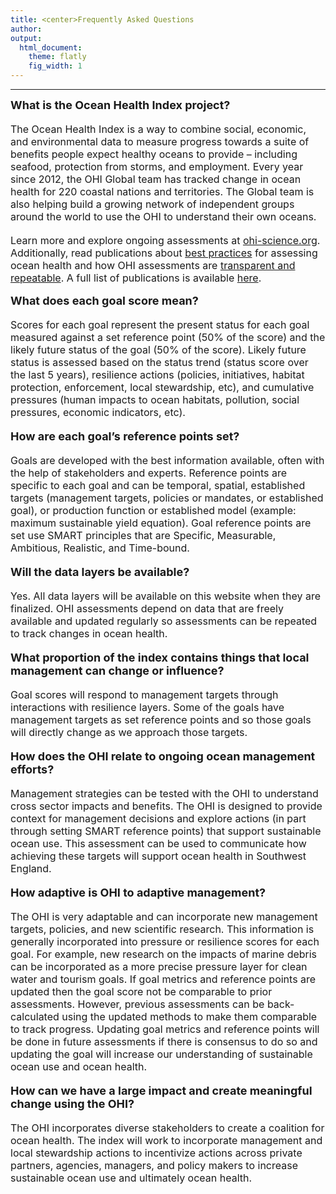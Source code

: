 ```yaml
---
title: <center>Frequently Asked Questions
author:  
output:
  html_document:
    theme: flatly
    fig_width: 1
---
```

----

<font size="4">**What is the Ocean Health Index project?**

<font size="3">The Ocean Health Index is a way to combine social, economic, and environmental data to measure progress towards a suite of benefits people expect healthy oceans to provide – including seafood, protection from storms, and employment. Every year since 2012, the OHI Global team has tracked change in ocean health for 220 coastal nations and territories. The Global team is also helping build a growing network of independent groups around the world to use the OHI to understand their own oceans. 

Learn more and explore ongoing assessments at [ohi-science.org](http://ohi-science.org). Additionally, read publications about [best practices](https://peerj.com/articles/1503/) for assessing ocean health and how OHI assessments are [transparent and repeatable](https://www.nature.com/articles/s41559-017-0160). A full list of publications is available [here](http://ohi-science.org/publications).

<font size="4">**What does each goal score mean?** 

<font size="3">Scores for each goal represent the present status for each goal measured against a set reference point (50% of the score) and the likely future status of the goal (50% of the score). Likely future status is assessed based on the status trend (status score over the last 5 years), resilience actions (policies, initiatives, habitat protection, enforcement, local stewardship, etc), and cumulative pressures (human impacts to ocean habitats, pollution, social pressures, economic indicators, etc).


<font size="4">**How are each goal’s reference points set?**

<font size="3">Goals are developed with the best information available, often with the help of stakeholders and experts. Reference points are specific to each goal and can be temporal, spatial, established targets (management targets, policies or mandates, or established goal), or production function or established model (example: maximum sustainable yield equation). Goal reference points are set use SMART principles that are Specific, Measurable, Ambitious, Realistic, and Time-bound.


<font size="4">**Will the data layers be available?**

<font size="3">Yes. All data layers will be available on this website when they are finalized. <!--- www/ohi-science.org/esw/layers. ---> OHI assessments depend on data that are freely available and updated regularly so assessments can be repeated to track changes in ocean health. 


<font size="4">**What proportion of the index contains things that local management can change or influence?** 

<font size="3">Goal scores will respond to management targets through interactions with resilience layers. Some of the goals have management targets as set reference points and so those goals will directly change as we approach those targets. 


<font size="4">**How does the OHI relate to ongoing ocean management efforts?**

<font size="3">Management strategies can be tested with the OHI to understand cross sector impacts and benefits. The OHI is designed to provide context for management decisions and explore actions (in part through setting SMART reference points) that support sustainable ocean use. This assessment can be used to communicate how achieving these targets will support ocean health in Southwest England. 


<font size="4">**How adaptive is OHI to adaptive management?**

<font size="3">The OHI is very adaptable and can incorporate new management targets, policies, and new scientific research. This information is generally incorporated into pressure or resilience scores for each goal. For example, new research on the impacts of marine debris can be incorporated as a more precise pressure layer for clean water and tourism goals. If goal metrics and reference points are updated then the goal score not be comparable to prior assessments. However, previous assessments can be back-calculated using the updated methods to make them comparable to track progress. Updating goal metrics and reference points will be done in future assessments if there is consensus to do so and updating the goal will increase our understanding of sustainable ocean use and ocean health.

<font size="4">**How can we have a large impact and create meaningful change using the OHI?**

<font size="3">The OHI incorporates diverse stakeholders to create a coalition for ocean health. The index will work to incorporate management and local stewardship actions to incentivize actions across private partners, agencies, managers, and policy makers to increase sustainable ocean use and ultimately ocean health. 

